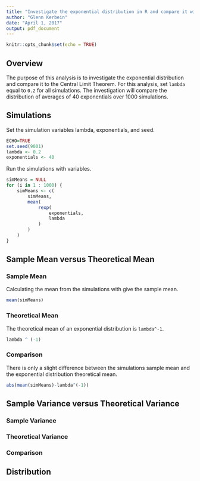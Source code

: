```yaml
---
title: "Investigate the exponential distribution in R and compare it with the Central Limit Theorem"
author: "Glenn Kerbein"
date: "April 1, 2017"
output: pdf_document
---
```


```r
knitr::opts_chunk$set(echo = TRUE)
```

## Overview
The purpose of this analysis is to investigate the exponential distribution and compare it to the Central Limit Theorem. For this analysis, set ``lambda`` equal to ``0.2`` for all simulations. The investigation will compare the distribution of averages of 40 exponentials over 1000 simulations.

## Simulations

Set the simulation variables lambda, exponentials, and seed.

```r
ECHO=TRUE
set.seed(9001)
lambda <- 0.2
exponentials <- 40
```

Run the simulations with variables.

```r
simMeans = NULL
for (i in 1 : 1000) {
	simMeans <- c(
		simMeans,
		mean(
			rexp(
				exponentials,
				lambda
			)
		)
	)
}
```

## Sample Mean versus Theoretical Mean

### Sample Mean

Calculating the mean from the simulations with give the sample mean.

```r
mean(simMeans)
```

### Theoretical Mean

The theoretical mean of an exponential distribution is ``lambda^-1``.

```r
lambda ^ (-1)
```

### Comparison

There is only a slight difference between the simulations sample mean and the exponential distribution theoretical mean.

```r
abs(mean(simMeans)-lambda^(-1))
```

## Sample Variance versus Theoretical Variance

### Sample Variance

### Theoretical Variance

### Comparison

## Distribution

